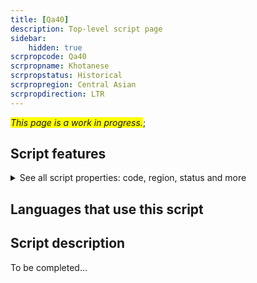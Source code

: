 ```yaml
---
title: [Qa40]
description: Top-level script page
sidebar:
    hidden: true
scrpropcode: Qa40
scrpropname: Khotanese
scrpropstatus: Historical
scrpropregion: Central Asian
scrpropdirection: LTR
---
```


<span style='background-color:yellow'>_This page is a work in progress._</span>;


## Script features

<details>
<summary> See all script properties: code, region, status and more</summary>
<ScriptInfo />
</details>

## Languages that use this script

<WsList script='Qa40' wsMax='5' />

## Script description

To be completed...

